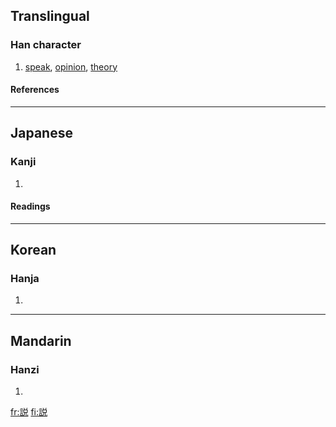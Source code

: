 {{see|說|说}}<!-- may be replaced by zh-forms -->

==Translingual==
===Han character===
{{Han char|rn=149|rad=言|as=07|sn=14|four=|canj=X卜口金口 (XYRCR), 卜口金口山 (YRCRU)}}
# [[speak]], [[opinion]], [[theory]]
====References====
{{Han ref|kx=1165.051|dkj=35556|hdz=63979.030|uh=8AAC|ud=35500|bh=90E0|bd=37088}}
----
==Japanese==
===Kanji===
{{ja-kanji|grade=|rs=言07}}
# {{defn|Japanese}}
====Readings====
{{ja-readings|on=[[せつ]] (setsu), [[ぜい]] (zei), [[えつ]] (etsu)|kun=[[とく]] (toku), [[よろこぶ]] (yorokobu)}}
----
==Korean==
===Hanja===
{{ko-hanja|hangeul=[[설]], [[세]], 열|eumhun=|rv=seol, se, yeol|mr=sŏl, se, yŏl|y=sel, sey, yel}}
# {{defn|Korean}}
----
==Mandarin==
===Hanzi===
{{cmn-hanzi|sim=说|pin=[[shuō]] (shuo1)|wg=shuo<sup>1</sup>}}
# {{defn|Mandarin}}

[[fr:説]]
[[fi:説]]